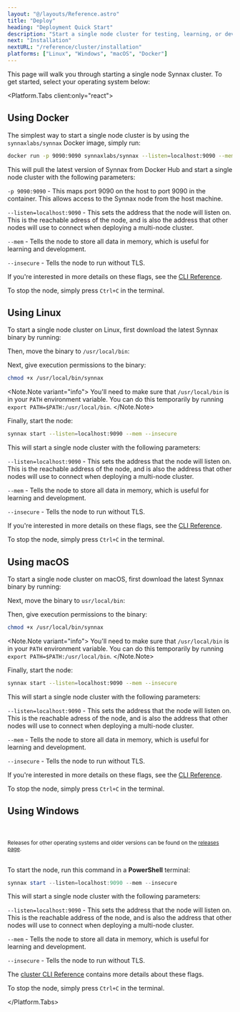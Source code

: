 ```yaml
---
layout: "@/layouts/Reference.astro"
title: "Deploy"
heading: "Deployment Quick Start"
description: "Start a single node cluster for testing, learning, or development."
next: "Installation"
nextURL: "/reference/cluster/installation"
platforms: ["Linux", "Windows", "macOS", "Docker"]
---
```





This page will walk you through starting a single node Synnax cluster. To get started,
select your operating system below:

<Platform.Tabs client:only="react">
<Fragment slot="Docker">

## Using Docker

The simplest way to start a single node cluster is by using the `synnaxlabs/synnax`
Docker image, simply run:

```bash
docker run -p 9090:9090 synnaxlabs/synnax --listen=localhost:9090 --mem --insecure
```

This will pull the latest version of Synnax from Docker Hub and start a single node
cluster with the following parameters:

`-p 9090:9090` - This maps port 9090 on the host to port 9090 in the container. This
allows access to the Synnax node from the host machine.

`--listen=localhost:9090` - This sets the address that the node will listen on. This is
the reachable adress of the node, and is also the address that other nodes will use to
connect when deploying a multi-node cluster.

`--mem` - Tells the node to store all data in memory, which is useful for learning and
development.

`--insecure` - Tells the node to run without TLS.

If you're interested in more details on these flags, see the
[CLI Reference](/reference/cluster/cli-reference).

To stop the node, simply press `Ctrl+C` in the terminal.

</Fragment>

<Fragment slot="Linux">

## Using Linux

To start a single node cluster on Linux, first download the latest Synnax binary by
running:

<SynnaxDownloadURL os="linux" />

Then, move the binary to `/usr/local/bin`:

<SynnaxMoveCommand os="linux" />

Next, give execution permissions to the binary:

```bash
chmod +x /usr/local/bin/synnax
```

<Note.Note variant="info">
  You'll need to make sure that `/usr/local/bin` is in your `PATH` environment variable.
  You can do this temporarily by running `export PATH=$PATH:/usr/local/bin`.
</Note.Note>

Finally, start the node:

```bash
synnax start --listen=localhost:9090 --mem --insecure
```

This will start a single node cluster with the following parameters:

`--listen=localhost:9090` - This sets the address that the node will listen on. This is
the reachable address of the node, and is also the address that other nodes will use to
connect when deploying a multi-node cluster.

`--mem` - Tells the node to store all data in memory, which is useful for learning and
development.

`--insecure` - Tells the node to run without TLS.

If you're interested in more details on these flags, see the
[CLI Reference](/reference/cluster/cli-reference).

To stop the node, simply press `Ctrl+C` in the terminal.

</Fragment>

<Fragment slot="macOS">

## Using macOS

To start a single node cluster on macOS, first download the latest Synnax binary by
running:

<SynnaxDownloadURL os="macos" />

Next, move the binary to `usr/local/bin`:

<SynnaxMoveCommand os="macos" />

Then, give execution permissions to the binary:

```bash
chmod +x /usr/local/bin/synnax
```

<Note.Note variant="info">
  You'll need to make sure that `/usr/local/bin` is in your `PATH` environment variable.
  You can do this temporarily by running `export PATH=$PATH:/usr/local/bin`.
</Note.Note>

Finally, start the node:

```bash
synnax start --listen=localhost:9090 --mem --insecure
```

This will start a single node cluster with the following parameters:

`--listen=localhost:9090` - This sets the address that the node will listen on. This is
the reachable adress of the node, and is also the address that other nodes will use to
connect when deploying a multi-node cluster.

`--mem` - Tells the node to store all data in memory, which is useful for learning and
development.

`--insecure` - Tells the node to run without TLS.

If you're interested in more details on these flags, see the
[CLI Reference](/reference/cluster/cli-reference).

To stop the node, simply press `Ctrl+C` in the terminal.

</Fragment>

<Fragment slot="Windows">

## Using Windows

<br />
<br />
<Flex.Box direction="y" justify="center" align="center">
  <WindowsDownloadButton />
  <small>
    Releases for other operating systems and older versions can be found on the
    <a href="https://github.com/synnaxlabs/synnax/releases"> releases page</a>.
  </small>
</Flex.Box>
<br />
<br />

To start the node, run this command in a **PowerShell** terminal:

```powershell
synnax start --listen=localhost:9090 --mem --insecure
```

This will start a single node cluster with the following parameters:

`--listen=localhost:9090` - This sets the address that the node will listen on. This is
the reachable address of the node, and is also the address that other nodes will use to
connect when deploying a multi-node cluster.

`--mem` - Tells the node to store all data in memory, which is useful for learning and
development.

`--insecure` - Tells the node to run without TLS.

The [cluster CLI Reference](/reference/cluster/cli-reference) contains more details
about these flags.

To stop the node, simply press `Ctrl+C` in the terminal.

</Fragment>

</Platform.Tabs>
